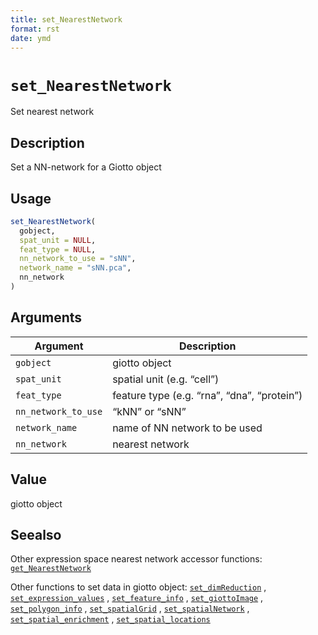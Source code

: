 ```yaml
--- 
title: set_NearestNetwork 
format: rst 
date: ymd 
--- 
```

# `set_NearestNetwork`

Set nearest network


## Description

Set a NN-network for a Giotto object


## Usage

```r
set_NearestNetwork(
  gobject,
  spat_unit = NULL,
  feat_type = NULL,
  nn_network_to_use = "sNN",
  network_name = "sNN.pca",
  nn_network
)
```


## Arguments

Argument      |Description
------------- |----------------
`gobject`     |     giotto object
`spat_unit`     |     spatial unit (e.g. "cell")
`feat_type`     |     feature type (e.g. "rna", "dna", "protein")
`nn_network_to_use`     |     "kNN" or "sNN"
`network_name`     |     name of NN network to be used
`nn_network`     |     nearest network


## Value

giotto object


## Seealso

Other expression space nearest network accessor functions:
 [`get_NearestNetwork`](#getnearestnetwork) 
 
 Other functions to set data in giotto object:
 [`set_dimReduction`](#setdimreduction) ,
 [`set_expression_values`](#setexpressionvalues) ,
 [`set_feature_info`](#setfeatureinfo) ,
 [`set_giottoImage`](#setgiottoimage) ,
 [`set_polygon_info`](#setpolygoninfo) ,
 [`set_spatialGrid`](#setspatialgrid) ,
 [`set_spatialNetwork`](#setspatialnetwork) ,
 [`set_spatial_enrichment`](#setspatialenrichment) ,
 [`set_spatial_locations`](#setspatiallocations)


